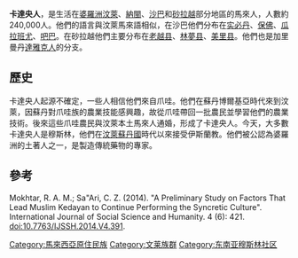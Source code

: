 '''卡達央人'''，是生活在[[婆羅洲|婆羅洲]][[汶萊|汶萊]]、[[納閩|納閩]]、[[沙巴|沙巴]]和[[砂拉越|砂拉越]]部分地區的馬來人，人數約240,000人。他們的語言與汶萊馬來語相似，在沙巴他們分布在[[实必丹|实必丹]]、[[保佛|保佛]]、[[瓜拉班尤|瓜拉班尤]]、[[吧巴|吧巴]]。在砂拉越他們主要分布在[[老越县|老越县]]、[[林夢县|林夢县]]、[[美里县|美里县]]。他們也是加里曼丹[[達雅克人|達雅克人]]的分支。

==歷史==
卡達央人起源不確定，一些人相信他們來自爪哇。他們在蘇丹博爾基亞時代來到汶萊，因蘇丹對爪哇族的農業技能感興趣，故從爪哇帶回一批農民並學習他們的農業技術。後來這些爪哇農民與汶萊本土馬來人通婚，形成了卡達央人。今天，大多數卡達央人是穆斯林，他們在[[汶萊帝國|汶萊蘇丹國]]時代以來接受伊斯蘭教。他們被公認為婆羅洲的土著人之一，是製造傳統藥物的專家。

==參考==
{{Portal box|马来西亚}}
Mokhtar, R. A. M.; Sa"Ari, C. Z. (2014). "A Preliminary Study on Factors That Lead Muslim Kedayan to Continue Performing the Syncretic Culture". International Journal of Social Science and Humanity. 4 (6): 421. doi:10.7763/IJSSH.2014.V4.391.

{{马来西亚人口}}
{{汶萊人口}}
[[Category:馬來西亞原住民族|Category:馬來西亞原住民族]]
[[Category:文莱族群|Category:文莱族群]]
[[Category:东南亚穆斯林社区|Category:东南亚穆斯林社区]]
